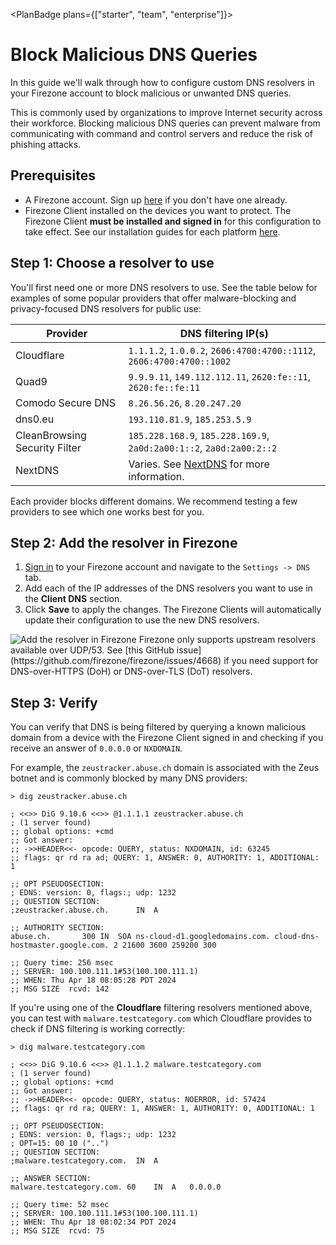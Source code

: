 
<PlanBadge plans={["starter", "team", "enterprise"]}>

# Block Malicious DNS Queries

</PlanBadge>

In this guide we'll walk through how to configure custom DNS resolvers in your
Firezone account to block malicious or unwanted DNS queries.

This is commonly used by organizations to improve Internet security across their
workforce. Blocking malicious DNS queries can prevent malware from communicating
with command and control servers and reduce the risk of phishing attacks.

## Prerequisites

- A Firezone account. Sign up [here](https://app.firezone.dev/sign_up) if you
  don't have one already.
- Firezone Client installed on the devices you want to protect. The Firezone
  Client **must be installed and signed in** for this configuration to take
  effect. See our installation guides for each platform [here](/kb/user-guides).

## Step 1: Choose a resolver to use

You'll first need one or more DNS resolvers to use. See the table below for
examples of some popular providers that offer malware-blocking and
privacy-focused DNS resolvers for public use:

| Provider                      | DNS filtering IP(s)                                                  |
| ----------------------------- | -------------------------------------------------------------------- |
| Cloudflare                    | `1.1.1.2`, `1.0.0.2`, `2606:4700:4700::1112`, `2606:4700:4700::1002` |
| Quad9                         | `9.9.9.11`, `149.112.112.11`, `2620:fe::11`, `2620:fe::fe:11`        |
| Comodo Secure DNS             | `8.26.56.26`, `8.20.247.20`                                          |
| dns0.eu                       | `193.110.81.9`, `185.253.5.9`                                        |
| CleanBrowsing Security Filter | `185.228.168.9`, `185.228.169.9`, `2a0d:2a00:1::2`, `2a0d:2a00:2::2` |
| NextDNS                       | Varies. See [NextDNS](https://nextdns.io/) for more information.     |

<Alert color="warning">
  Each provider blocks different domains. We recommend testing a few providers
  to see which one works best for you.
</Alert>

## Step 2: Add the resolver in Firezone

1. [Sign in](https://app.firezone.dev) to your Firezone account and navigate to
   the `Settings -> DNS` tab.
1. Add each of the IP addresses of the DNS resolvers you want to use in the
   **Client DNS** section.
1. Click **Save** to apply the changes. The Firezone Clients will automatically
   update their configuration to use the new DNS resolvers.

<Link
  href="/images/kb/use-cases/secure-dns/step2.png"
  target="_blank"
  rel="nofollow"
>
  <Image
    src="/images/kb/use-cases/secure-dns/step2.png"
    alt="Add the resolver in Firezone"
    width={1200}
    height={1200}
  />
</Link>

<Alert color="info">
  Firezone only supports upstream resolvers available over UDP/53. See [this
  GitHub issue](https://github.com/firezone/firezone/issues/4668) if you need
  support for DNS-over-HTTPS (DoH) or DNS-over-TLS (DoT) resolvers.
</Alert>

## Step 3: Verify

You can verify that DNS is being filtered by querying a known malicious domain
from a device with the Firezone Client signed in and checking if you receive an
answer of `0.0.0.0` or `NXDOMAIN`.

For example, the `zeustracker.abuse.ch` domain is associated with the Zeus
botnet and is commonly blocked by many DNS providers:

```
> dig zeustracker.abuse.ch

; <<>> DiG 9.10.6 <<>> @1.1.1.1 zeustracker.abuse.ch
; (1 server found)
;; global options: +cmd
;; Got answer:
;; ->>HEADER<<- opcode: QUERY, status: NXDOMAIN, id: 63245
;; flags: qr rd ra ad; QUERY: 1, ANSWER: 0, AUTHORITY: 1, ADDITIONAL: 1

;; OPT PSEUDOSECTION:
; EDNS: version: 0, flags:; udp: 1232
;; QUESTION SECTION:
;zeustracker.abuse.ch.		IN	A

;; AUTHORITY SECTION:
abuse.ch.		300	IN	SOA	ns-cloud-d1.googledomains.com. cloud-dns-hostmaster.google.com. 2 21600 3600 259200 300

;; Query time: 256 msec
;; SERVER: 100.100.111.1#53(100.100.111.1)
;; WHEN: Thu Apr 18 08:05:28 PDT 2024
;; MSG SIZE  rcvd: 142
```

If you're using one of the **Cloudflare** filtering resolvers mentioned above,
you can test with `malware.testcategory.com` which Cloudflare provides to check
if DNS filtering is working correctly:

```
> dig malware.testcategory.com

; <<>> DiG 9.10.6 <<>> @1.1.1.2 malware.testcategory.com
; (1 server found)
;; global options: +cmd
;; Got answer:
;; ->>HEADER<<- opcode: QUERY, status: NOERROR, id: 57424
;; flags: qr rd ra; QUERY: 1, ANSWER: 1, AUTHORITY: 0, ADDITIONAL: 1

;; OPT PSEUDOSECTION:
; EDNS: version: 0, flags:; udp: 1232
; OPT=15: 00 10 ("..")
;; QUESTION SECTION:
;malware.testcategory.com.	IN	A

;; ANSWER SECTION:
malware.testcategory.com. 60	IN	A	0.0.0.0

;; Query time: 52 msec
;; SERVER: 100.100.111.1#53(100.100.111.1)
;; WHEN: Thu Apr 18 08:02:34 PDT 2024
;; MSG SIZE  rcvd: 75
```

<SupportOptions />
